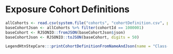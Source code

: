 # Exposure Cohort Definitions

```r
allCohorts <- read.csv(system.file("cohorts", "cohortDefinition.csv", package = "LegendHtnStepCare"))
baseCohortJson <- allCohorts %>% filter(cohortId == 1000001)
baseCohort <- RJSONIO::fromJSON(baseCohortJson$json)
baseCohortJson <- RJSONIO::toJSON(baseCohort, digits = 50)

LegendHtnStepCare:::printCohortDefinitionFromNameAndJson(name = "Class-vs-Class Exposure (ACEI after Thiazide) Cohort / OT1 {#class-cohort}", json = baseCohortJson)
```
<!-- ## Escalation Exit Criteria {#escalation-cohort} -->

<!-- ```{r escalation-cohort, echo=FALSE, results="asis", warning=FALSE, message=FALSE} -->
<!-- ot2CohortJson <- allCohorts %>% filter(cohortId == 1000001) -->
<!-- ot2Cohort <- CirceR::cohortExpressionFromJson(ot2CohortJson) -->

<!-- # printCohortDefinitionFromNameAndJson(name = "Class-vs-Class Exposure (GLP1 New-User) Cohort / OT2", -->
<!-- #                                      json = ot2CohortJson, withConcepts = FALSE, withClosing = FALSE) -->

<!-- printExitCriteria(ot2Cohort) -->
<!-- printConceptSet(ot2Cohort$conceptSets[[14]]) -->
<!-- printCohortClose() -->
<!-- ``` -->

<!-- ## Heterogenity Study Inclusion Criteria {#atlas-subgroups} -->

<!-- ```{r heterogenity-cohort1, echo=FALSE, results="asis", warning=FALSE, message=FALSE} -->
<!-- removeMetforminAndInsulin <- function(json) { -->
<!--   obj <- RJSONIO::fromJSON(json) -->
<!--   obj$InclusionRules[[1]] <- NULL # alt 1 -->
<!--   obj$InclusionRules[[1]] <- NULL # alt 2 -->
<!--   obj$InclusionRules[[1]] <- NULL # alt 3 -->
<!--   obj$InclusionRules[[1]] <- NULL # anti-diabetic -->

<!--   obj$InclusionRules[[2]] <- NULL -->
<!--   obj$InclusionRules[[2]] <- NULL -->
<!--   RJSONIO::toJSON(obj, digits = 50) -->
<!-- } -->

<!-- # Age -->
<!-- youngerJson <- SqlRender::readSql(system.file("cohorts", "class", "ID101210000.json", package = "LegendT2dm")) -->
<!-- youngerCohort <- CirceR::cohortExpressionFromJson(removeMetforminAndInsulin(youngerJson)) -->
<!-- printInclusionCriteria(youngerCohort) -->

<!-- middleJson <- SqlRender::readSql(system.file("cohorts", "class", "ID101220000.json", package = "LegendT2dm")) -->
<!-- middleCohort <- CirceR::cohortExpressionFromJson(removeMetforminAndInsulin(middleJson)) -->
<!-- printInclusionCriteria(middleCohort) -->

<!-- olderJson <- SqlRender::readSql(system.file("cohorts", "class", "ID101230000.json", package = "LegendT2dm")) -->
<!-- olderCohort <- CirceR::cohortExpressionFromJson(removeMetforminAndInsulin(olderJson)) -->
<!-- printInclusionCriteria(olderCohort) -->
<!-- ``` -->

<!-- ```{r heterogenity-cohort2, echo=FALSE, results="asis", warning=FALSE, message=FALSE} -->
<!-- # Sex -->
<!-- femaleJson <- SqlRender::readSql(system.file("cohorts", "class", "ID101201000.json", package = "LegendT2dm")) -->
<!-- femaleCohort <- CirceR::cohortExpressionFromJson(removeMetforminAndInsulin(femaleJson)) -->
<!-- printInclusionCriteria(femaleCohort) -->

<!-- maleJson <- SqlRender::readSql(system.file("cohorts", "class", "ID101202000.json", package = "LegendT2dm")) -->
<!-- maleCohort <- CirceR::cohortExpressionFromJson(removeMetforminAndInsulin(maleJson)) -->
<!-- printInclusionCriteria(maleCohort) -->
<!-- ``` -->

<!-- ```{r heterogenity-cohort-race, echo=FALSE, results="asis", warning=FALSE, message=FALSE} -->
<!-- # Race -->
<!-- blackJson <- SqlRender::readSql(system.file("cohorts", "class", "ID101200100.json", package = "LegendT2dm")) -->
<!-- blackCohort <- CirceR::cohortExpressionFromJson(removeMetforminAndInsulin(blackJson)) -->
<!-- printInclusionCriteria(blackCohort) -->
<!-- ``` -->

<!-- ```{r heterogenity-cohort-renal, echo=FALSE, results="asis", warning=FALSE, message=FALSE} -->
<!-- # Renal -->
<!-- noRenalJson <- SqlRender::readSql(system.file("cohorts", "class", "ID101200001.json", package = "LegendT2dm")) -->
<!-- noRenalCohort <- CirceR::cohortExpressionFromJson(removeMetforminAndInsulin(noRenalJson)) -->

<!-- printInclusionCriteria(noRenalCohort) -->

<!-- withRenalJson <- SqlRender::readSql(system.file("cohorts", "class", "ID101200002.json", package = "LegendT2dm")) -->

<!-- cohort <- RJSONIO::fromJSON(withRenalJson) -->

<!-- withRenalCohort <- CirceR::cohortExpressionFromJson(removeMetforminAndInsulin(withRenalJson)) -->

<!-- printInclusionCriteria(withRenalCohort) -->

<!-- printConceptSet(withRenalCohort$conceptSets[[13]]) -->
<!-- printCohortClose() -->
<!-- ``` -->

<!-- ```{r drug-cohort, echo=FALSE, results="asis", warning=FALSE, message=FALSE} -->
<!-- drugCohortJson <- SqlRender::readSql(system.file("cohorts", "drug", "ID111100000.json", package = "LegendT2dm")) -->
<!-- drugCohort <- CirceR::cohortExpressionFromJson(drugCohortJson) -->

<!-- printCohortDefinitionFromNameAndJson(name = "Drug-vs-Drug Exposure (Alogliptin New-User) Cohort / OT1 {#drug-cohort}", -->
<!--                                      json = drugCohortJson, withConcepts = FALSE) -->

<!-- printConceptSet(drugCohort$conceptSets[[1]]) -->
<!-- printConceptSet(drugCohort$conceptSets[[15]]) -->
<!-- printCohortClose() -->

<!-- ``` -->

<!-- # Outcome Cohort Definitions -->

<!-- ```{r, echo=FALSE, results="asis", warning=FALSE, message=FALSE} -->
<!-- invisible(readr::read_csv(system.file("settings/OutcomesOfInterest.csv", package = "LegendHtnStepCare")) %>% -->
<!--   mutate(text = atlasName, fileName = name) %>% -->
<!--   select(text, fileName) %>% -->
<!--   rowwise() %>% -->
<!--   mutate( -->
<!--     output = printCohortDefinition( -->
<!--       list(name = text, -->
<!--            jsonFileName = system.file("cohorts", paste0(fileName, ".json"), package = "LegendHtnStepCare") -->
<!--       ) -->
<!--     ))) -->
<!-- ``` -->

<!-- # Negative Control Concepts {#negative-controls} -->

<!-- \captionsetup{labelformat=empty} -->

<!-- ```{r, echo=FALSE, warning=FALSE, message=FALSE} -->
<!-- negative_controls <- readr::read_csv(system.file("settings/NegativeControls.csv", package = "LegendHtnStepCare")) %>% -->
<!--   select(name, conceptId) %>% arrange(name) -->

<!-- colnames(negative_controls) <- c("", "Concept ID") -->

<!-- tab <- kable(negative_controls, booktabs = TRUE, linesep = "", longtable = TRUE, -->
<!--       caption = "Negative outcome controls specified through condition occurrences that map to (a descendent of) the indicated concept ID") %>% -->
<!--   kable_styling(bootstrap_options = "striped", latex_options = "striped") -->

<!-- if (knitr::is_latex_output()) { -->
<!--   tab %>% -->
<!--     column_spec(1, width = "40em") %>% -->
<!--     column_spec(2, width = "15em") %>% -->
<!--     kable_styling(font_size = latex_table_font_size, -->
<!--                   latex_options = c("repeat_header"), -->
<!--                   repeat_header_continued = "\\textit{(Continued on Next Page...)}")   -->

<!-- } else { -->
<!--   tab -->
<!-- } -->
<!-- ``` -->